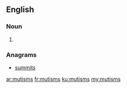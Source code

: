 ==English==

===Noun===
{{head|en}}

# {{plural of|mutism}}

===Anagrams===
* [[summits#English|summits]]

[[ar:mutisms]]
[[fr:mutisms]]
[[ku:mutisms]]
[[my:mutisms]]